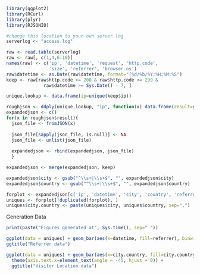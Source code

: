 ```r
library(ggplot2)
library(RCurl)
library(plyr)
library(RJSONIO)

#change this location to your own server log
serverlog <- "access.log"

raw <- read.table(serverlog)
raw <- raw[, c(1,4,6:10)]
names(raw) <- c('ip', 'datetime', 'request', 'http.code',
                'size', 'referrer', 'browser.os')
raw$datetime <- as.Date(raw$datetime, format="[%d/%b/%Y:%H:%M:%S")
keep <- raw[raw$http.code >= 200 & raw$http.code <= 299 &
              raw$datetime >= Sys.Date() - 7, ]

unique.lookup <- data.frame(ip=unique(keep$ip))

roughjson <- ddply(unique.lookup, "ip", function(x) data.frame(result=getURL(paste0("ipinfo.io/", x$ip))))
expandedjson <- c()
for(x in roughjson$result){
  json_file <- fromJSON(x)
  
  json_file[sapply(json_file, is.null)] <- NA
  json_file <- unlist(json_file)
  
  expandedjson <- rbind(expandedjson, json_file)
  }

expandedjson <- merge(expandedjson, keep)

expandedjson$city <- gsub("^\\s+|\\s+$", "", expandedjson$city)
expandedjson$country <- gsub("^\\s+|\\s+$", "", expandedjson$country)

forplot <- expandedjson[c('ip', 'datetime', 'city', 'country', 'referrer')]
uniques <- forplot[!duplicated(forplot), ]
uniques$city.country <- paste(uniques$city, uniques$country, sep=",")
```

Generation Data
```r
print(paste("Figures generated at", Sys.time(), sep=" "))
```

```r
ggplot(data = uniques) + geom_bar(aes(x=datetime, fill=referrer), binwidth=1) +
ggtitle("Referrer data")

ggplot(data = uniques) + geom_bar(aes(x=city.country, fill=city.country), binwidth=1) + 
  theme(axis.text.x=element_text(angle = -45, hjust = 0)) +
  ggtitle("Visitor Location data")

```
